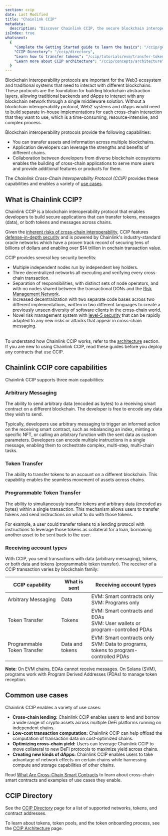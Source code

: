 ```yaml
---
section: ccip
date: Last Modified
title: "Chainlink CCIP"
metadata:
  description: "Discover Chainlink CCIP, the secure blockchain interoperability protocol. Learn how to build cross-chain apps, transfer tokens & data, and explore use cases."
isIndex: true
whatsnext:
  {
    "Complete the Getting Started guide to learn the basics": "/ccip/getting-started",
    "CCIP Directory": "/ccip/directory",
    "Learn how to transfer tokens": "/ccip/tutorials/evm/transfer-tokens-from-contract",
    "Learn more about CCIP architecture": "/ccip/concepts/architecture",
  }
---
```



<CcipCommon callout="talkToExpert" />

Blockchain interoperability protocols are important for the Web3 ecosystem and traditional systems that need to interact with different blockchains. These protocols are the foundation for building blockchain abstraction layers, allowing traditional backends and dApps to interact with any blockchain network through a single middleware solution. Without a blockchain interoperability protocol, Web2 systems and dApps would need to build separate in-house implementations for each cross-chain interaction that they want to use, which is a time-consuming, resource-intensive, and complex process.

Blockchain interoperability protocols provide the following capabilities:

- You can transfer assets and information across multiple blockchains.
- Application developers can leverage the strengths and benefits of different chains.
- Collaboration between developers from diverse blockchain ecosystems enables the building of cross-chain applications to serve more users and provide additional features or products for them.

The _Chainlink Cross-Chain Interoperability Protocol (CCIP)_ provides these capabilities and enables a variety of [use cases](#common-use-cases).

## What is Chainlink CCIP?

Chainlink CCIP is a blockchain interoperability protocol that enables developers to build secure applications that can transfer tokens, messages (data), or both tokens and messages across chains.

Given the [inherent risks of cross-chain interoperability](/resources/bridge-risks), CCIP features [defense-in-depth security](https://blog.chain.link/five-levels-cross-chain-security/#level_5__defense-in-depth) and is powered by Chainlink's industry-standard oracle networks which have a proven track record of securing tens of billions of dollars and enabling over $14 trillion in onchain transaction value.

CCIP provides several key security benefits:

- Multiple independent nodes run by independent key holders.
- Three decentralized networks all executing and verifying every cross-chain transaction.
- Separation of responsibilities, with distinct sets of node operators, and with no nodes shared between the transactional DONs and the [Risk Management Network](/ccip/concepts/architecture/key-concepts#risk-management-network).
- Increased decentralization with two separate code bases across two different implementations, written in two different languages to create a previously unseen diversity of software clients in the cross-chain world.
- Novel risk management system with [level-5 security](https://blog.chain.link/five-levels-cross-chain-security/#level_5__defense-in-depth) that can be rapidly adapted to any new risks or attacks that appear in cross-chain messaging.

<ClickToZoom
  src="/images/ccip/ccip-hl-v1.6.gif"
  alt="Chainlink CCIP Architecture"
  style="display: block; margin: 2rem auto; max-height: 60vh; width: auto;"
/>

To understand how Chainlink CCIP works, refer to the [architecture](/ccip/concepts/architecture) section. If you are new to using Chainlink CCIP, read these guides before you deploy any contracts that use CCIP.

## Chainlink CCIP core capabilities

Chainlink CCIP supports three main capabilities:

### Arbitrary Messaging

The ability to send arbitrary data (encoded as bytes) to a receiving smart contract on a different blockchain. The developer is free to encode any data they wish to send.

Typically, developers use arbitrary messaging to trigger an informed action on the receiving smart contract, such as rebalancing an index, minting a specific NFT, or calling an arbitrary function with the sent data as custom parameters. Developers can encode multiple instructions in a single message, enabling them to orchestrate complex, multi-step, multi-chain tasks.

### Token Transfer

The ability to transfer tokens to an account on a different blockchain. This capability enables the seamless movement of assets across chains.

### Programmable Token Transfer

The ability to simultaneously transfer tokens and arbitrary data (encoded as bytes) within a single transaction. This mechanism allows users to transfer tokens and send instructions on what to do with those tokens.

For example, a user could transfer tokens to a lending protocol with instructions to leverage those tokens as collateral for a loan, borrowing another asset to be sent back to the user.

### Receiving account types

With CCIP, you send transactions with data (arbitrary messaging), tokens, or both data and tokens (programmable token transfer). The receiver of a CCIP transaction varies by blockchain family:

| CCIP capability             | What is sent    | Receiving account types                                                                 |
| --------------------------- | --------------- | --------------------------------------------------------------------------------------- |
| Arbitrary Messaging         | Data            | EVM: Smart contracts only<br />SVM: Programs only                                       |
| Token Transfer              | Tokens          | EVM: Smart contracts and EOAs<br />SVM: User wallets or program-controlled PDAs         |
| Programmable Token Transfer | Data and tokens | EVM: Smart contracts only<br />SVM: Data to programs, tokens to program-controlled PDAs |

**Note**: On EVM chains, EOAs cannot receive messages. On Solana (SVM), programs work with Program Derived Addresses (PDAs) to manage token reception.

## Common use cases

Chainlink CCIP enables a variety of use cases:

- **Cross-chain lending:** Chainlink CCIP enables users to lend and borrow a wide range of crypto assets across multiple DeFi platforms running on independent chains.
- **Low-cost transaction computation:** Chainlink CCIP can help offload the computation of transaction data on cost-optimized chains.
- **Optimizing cross-chain yield:** Users can leverage Chainlink CCIP to move collateral to new DeFi protocols to maximize yield across chains.
- **Creating new kinds of dApps:** Chainlink CCIP enables users to take advantage of network effects on certain chains while harnessing compute and storage capabilities of other chains.

Read [What Are Cross-Chain Smart Contracts](https://chain.link/education-hub/cross-chain-smart-contracts) to learn about cross-chain smart contracts and examples of use cases they enable.

## CCIP Directory

See the [CCIP Directory](/ccip/directory) page for a list of supported networks, tokens, and contract addresses.

To learn about tokens, token pools, and the token onboarding process, see the [CCIP Architecture](/ccip/concepts/cross-chain-token/evm/token-pools) page.
